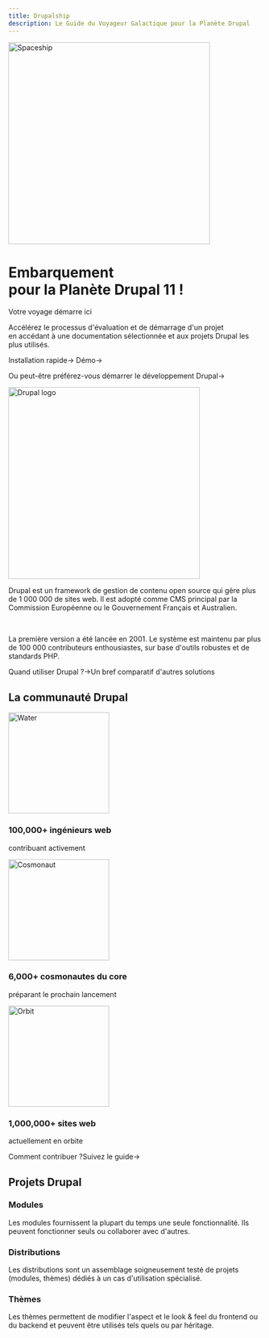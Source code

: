 ```yaml
---
title: Drupalship
description: Le Guide du Voyageur Galactique pour la Planète Drupal
---
```



<div className="home-content">

  <style jsx>{`
    .hero {
      background-image: linear-gradient(to right top, #051937, #004d7a, #008793, #00bf72, #a8eb12);
    }
    .home-content {
      margin-top: 0;
    }
    .home-content .content-container {
      padding-left: 0;
      padding-right: 0;
    }
    .drupal-description {
      padding-left: 2rem;
      padding-right: 2rem;
    }
    .drupal-description-wrapper {
      display: flex;
    }
    @media (max-width: 800px) {
      .drupal-description-wrapper {
        flex-direction: column;
      }
    }
    @media (max-width: 800px) {
      .drupal-description-wrapper .call-to-action {
        display: flex;
        flex-direction: column;
      }
    }
    .drupal-logo{
      padding-right: 2rem;
      padding-bottom: 2rem;
      min-width: 420px;
    }
    @media (max-width: 1199px) {
      .hero {
        padding: 2rem;
      }
      .drupal-logo {
        min-width: fit-content;
      }
    }
    @media (min-width: 1200px) {
      .hero {
        padding-top: 4rem;
        padding-bottom: 4rem;
        color: white;
        display: grid;
        grid-template-columns: repeat(3, 1fr);
        grid-gap: 10px;
        grid-auto-rows: minmax(100px, auto);
      }
      .hero-left {
        grid-column: 1 / 3;
        grid-row: 1;
      }
      .hero-right {
        grid-column: 2 / 4;
        grid-row: 1 / 3;
      }
    }
    @media (max-width: 800px) {
      .hero-left {
        display: none;
      }
    }
    .content-container {
      max-width: 90rem;
      padding-left: max(env(safe-area-inset-left),1.5rem);
      padding-right: max(env(safe-area-inset-right),1.5rem);
      margin: 0 auto;
    }
    .community-container {
      max-width: 90rem;
      padding-top: 4rem;
      padding-left: max(env(safe-area-inset-left),1.5rem);
      padding-right: max(env(safe-area-inset-right),1.5rem);
      margin: 0 auto;
      text-align: center;
    }
    .community-items {
      display: flex;
      justify-content: center;
    }
    @media (max-width: 800px) {
      .community-items {
        flex-direction: column;
      }
    }
    .community-item {
      margin: 2rem;
      display: flex;
      flex-wrap: wrap;
      justify-content: center;
      align-items: center;
    }
    .features-container {
      margin: 8rem 0 0;
      padding: 4rem 0;
      background-color: #f3f4f6;
      border-bottom: 1px solid #e5e7eb;
    }
    .projects-container {
      text-align: center;
      margin-top: 0;
      padding-top: 2rem;
      padding-bottom: 4rem;
      padding-left: 2rem;
      padding-right: 2rem;
      border-bottom: 1px solid rgba(38,38,38,0.4);
    }
    .features-container .content-container {
      margin-top: -8rem;
    }
    .features-container .drupal-description {
      margin-top: 0;
      display: flex;
    }
    :global(.dark) .features-container {
      background-color: #000;
      border-bottom: 1px solid rgb(38,38,38);
    }
    .headline {
      display: inline-block;
      font-size: 3.125rem;
      font-size: min(4.375rem, max(8vw, 2.5rem));
      font-weight: 700;
      font-feature-settings: initial;
      letter-spacing: -.12rem;
      margin-left: -0.2rem;
      margin-top: 3.4rem;
      line-height: 1.1;
      color: #000000;
      /*background-image: linear-gradient(146deg,#000,#757a7d);
      -webkit-background-clip: text;
      -webkit-text-fill-color: transparent;
      background-clip: text;*/
    }
    .subHeadline {
      display: inline-block;
      font-size: 2.125rem;
      font-size: min(2.375rem, max(8vw, 1.5rem));
      font-weight: 700;
      font-feature-settings: initial;
      margin-left: -0.2rem;
      margin-top: 1.4rem;
      margin-bottom: 1.4rem;
      line-height: 1.1;
    }
    .h3 {
      display: inline-block;
      font-size: 1.815rem;
      font-weight: 500;
      font-feature-settings: initial;
      margin-top: 1.4rem;
      margin-bottom: 1.4rem;
    }
    :global(.dark) .headline {
      color: #fff;
    }
    .subtitle {
      font-size: 1.3rem;
      font-size: min(1.3rem, max(3.5vw, 1.2rem));
      font-feature-settings: initial;
      line-height: 1.6;
      padding-bottom: 1rem;
    }
    .nextjs-link {
      color: currentColor;
      text-decoration: none;
      font-weight: 600;
    }
    .pl-2 {
      padding-left: 0.8rem;
    }
    .pr-2 {
      padding-right: 0.8rem;
    }
  `}</style>

  <div className="content-container">
    <div className="hero">
      <div className="hero-left">
        <Image src={spaceship} alt="Spaceship" loading="eager" width="400" />
      </div>
      <div className="hero-right">
        <h1 className="headline">Embarquement <br className='sm:block hidden'/>pour la Planète Drupal 11 !</h1>
        <p className="subHeadline">Votre voyage démarre ici</p>
        <p className="subtitle">Accélérez le processus d'évaluation et de démarrage d'un projet<br className='sm:block hidden'/>en accédant à une documentation sélectionnée et aux projets Drupal les plus utilisés.</p>
        <p className="subtitle">
          <Link className={styles.cta} href="/build/installation">Installation rapide<span>→</span></Link><span className="pr-2"></span>
          <Link className={cn(styles.ctaSecondaryHero, styles.ctaSecondary)} href="https://simplytest.me/configure?project=drupal" target="_blank">Démo<span>→</span></Link>
        </p>
        <p className="subtitle">Ou peut-être préférez-vous <Link className={styles.heroUnderline} href="/develop/toolkit-for-drupal-developers">démarrer le développement Drupal<span>→</span></Link></p>
      </div>
    </div>
  </div>
  <div className="features-container">
    <div className="content-container">
      <div className="drupal-description">
        <Feature index={1}>
            <div className="drupal-description-wrapper">
              <div className="drupal-logo">
                <Image src={drupalLogo} alt="Drupal logo" loading="eager" width="380" />
              </div>
              <div>
                <p className="subtitle">Drupal est un framework de gestion de contenu open source qui gère plus de 1 000 000 de sites web. Il est adopté comme CMS principal par la Commission Européenne ou le Gouvernement Français et Australien.</p>
                <br className='sm:block hidden'/>
                <p className="subtitle">La première version a été lancée en 2001. Le système est maintenu par plus de 100 000 contributeurs enthousiastes, sur base d'outils robustes et de standards PHP.</p>
                <p className="call-to-action"><Link className={styles.ctaSecondary} href="/build/when-to-use-drupal">Quand utiliser Drupal ?<span>→</span></Link><span className="pl-2">Un bref comparatif d'autres solutions</span></p>
              </div>
            </div>
        </Feature>
      </div>
    </div>
    <div className="community-container">
      <h2 className="subHeadline">La communauté Drupal</h2>
      <div className="community-items">
        <div className="community-item">
          <Image src={water} alt="Water" loading="eager" width="200" />
          <h3 className="h3">100,000+ ingénieurs web</h3>
          <p className="subtitle">contribuant activement</p>
        </div>
        <div className="community-item">
          <Image src={cosmonaut} alt="Cosmonaut" loading="eager" width="200" />
          <h3 className="h3">6,000+ cosmonautes du core</h3>
          <p className="subtitle">préparant le prochain lancement</p>
        </div>
        <div className="community-item">
          <Image src={orbit} alt="Orbit" loading="eager" width="200" />
          <h3 className="h3">1,000,000+ sites web</h3>
          <p className="subtitle">actuellement en orbite</p>
        </div>
      </div>
      <p className="subtitle"><span className="pr-2">Comment contribuer ?</span><Link className={styles.ctaSecondary} href="/contribute/contribute-to-drupal">Suivez le guide<span>→</span></Link></p>
    </div>
  </div>
  <div className="projects-container">
    <div className="content-container">
      <h2 className="subHeadline">Projets Drupal</h2>
      <Features>
        <Feature index={1} href="/build/modules-themes-distributions#modules">
          <h3>Modules</h3>
          <p className="subtitle">Les modules fournissent la plupart du temps une seule fonctionnalité. Ils peuvent fonctionner seuls ou collaborer avec d'autres.</p>
        </Feature>
        <Feature index={2} href="/build/modules-themes-distributions#distributions">
          <h3>Distributions</h3>
          <p className="subtitle">Les distributions sont un assemblage soigneusement testé de projets (modules, thèmes) dédiés à un cas d'utilisation spécialisé.</p>
        </Feature>
        <Feature index={3} href="/build/modules-themes-distributions#thèmes">
          <h3>Thèmes</h3>
          <p className="subtitle">Les thèmes permettent de modifier l'aspect et le look & feel du frontend ou du backend et peuvent être utilisés tels quels ou par héritage.</p>
        </Feature>
      </Features>
    </div>
  </div>
</div>
